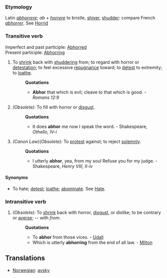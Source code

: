 ===Etymology===
Latin ''[[abhorrere]]''; ''ab'' + ''[[horrere]]'' to bristle, [[shiver]], [[shudder]]: compare French ''[[abhorrer]]''. See [[Horrid]]
===Transitive verb===
Imperfect and past participle: [[Abhorred]]<br>
Present participle: [[Abhorring]]
#To [[shrink]] back with [[shuddering]] from; to regard with horror or [[detestation]]; to feel excessive [[repugnance]] toward; to [[detest]] to extremity; to [[loathe]].
#:'''Quotations'''
#:*'''Abhor''' that which is evil; cleave to that which is good. - ''Romans 12:9''
#''(Obsolete):'' To fill with horror or [[disgust]].
#:'''Quotations'''
#:*It does '''abhor''' me now I speak the word. - Shakespeare, ''Othello, IV-i''
#''(Canon Law)(Obsolete):'' To [[protest]] against; to reject [[solemnly]].
#:'''Quotations'''
#:*I utterly '''abhor''', yea, from my soul Refuse you for my judge. - Shakespeare, ''Henry VIII, II-iv''
====Synonyms====
*To hate; [[detest]]; [[loathe]]; [[abominate]]. See [[Hate]].
===Intransitive verb===
#''(Obsolete):'' To [[shrink]] back with horror, [[disgust]], or dislike; to be contrary or [[averse]]; -- with ''from''. 
#:'''Quotations'''
#:*To '''abhor''' from those vices. - [[Udall]]
#:*Which is utterly '''abhorring''' from the end of all law. - [[Milton]]
==Translations==
*[[Norwegian]]: [[avsky]]